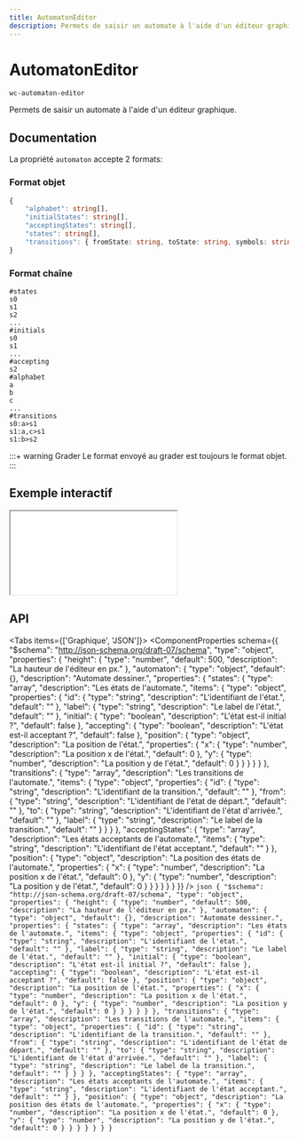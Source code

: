 ```yaml
---
title: AutomatonEditor
description: Permets de saisir un automate à l'aide d'un éditeur graphique.
---
```



# AutomatonEditor

`wc-automaton-editor`

Permets de saisir un automate à l'aide d'un éditeur graphique.

## Documentation

La propriété `automaton` accepte 2 formats:

### Format objet

```typescript
{
    "alphabet": string[],
    "initialStates": string[],
    "acceptingStates": string[],
    "states": string[],
    "transitions": { fromState: string, toState: string, symbols: string[] }[]
}
```

### Format chaîne

```plaintext
#states
s0
s1
s2
...
#initials
s0
s1
...
#accepting
s2
#alphabet
a
b
c
...
#transitions
s0:a>s1
s1:a,c>s1
s1:b>s2
```

:::+ warning Grader
Le format envoyé au grader est toujours le format objet.
:::

## Exemple interactif

<iframe
  src={useAbsoluteUrl('playground/components/wc-automaton-editor')}
  style={{ width: '100%', height: '700px', border: 'none' }}
></iframe>

## API

<Tabs items={['Graphique', 'JSON']}>
  <Tab>
    <ComponentProperties schema={{
  "$schema": "http://json-schema.org/draft-07/schema",
  "type": "object",
  "properties": {
    "height": {
      "type": "number",
      "default": 500,
      "description": "La hauteur de l'éditeur en px."
    },
    "automaton": {
      "type": "object",
      "default": {},
      "description": "Automate dessiner.",
      "properties": {
        "states": {
          "type": "array",
          "description": "Les états de l'automate.",
          "items": {
            "type": "object",
            "properties": {
              "id": {
                "type": "string",
                "description": "L'identifiant de l'état.",
                "default": ""
              },
              "label": {
                "type": "string",
                "description": "Le label de l'état.",
                "default": ""
              },
              "initial": {
                "type": "boolean",
                "description": "L'état est-il initial ?",
                "default": false
              },
              "accepting": {
                "type": "boolean",
                "description": "L'état est-il acceptant ?",
                "default": false
              },
              "position": {
                "type": "object",
                "description": "La position de l'état.",
                "properties": {
                  "x": {
                    "type": "number",
                    "description": "La position x de l'état.",
                    "default": 0
                  },
                  "y": {
                    "type": "number",
                    "description": "La position y de l'état.",
                    "default": 0
                  }
                }
              }
            }
          }
        },
        "transitions": {
          "type": "array",
          "description": "Les transitions de l'automate.",
          "items": {
            "type": "object",
            "properties": {
              "id": {
                "type": "string",
                "description": "L'identifiant de la transition.",
                "default": ""
              },
              "from": {
                "type": "string",
                "description": "L'identifiant de l'état de départ.",
                "default": ""
              },
              "to": {
                "type": "string",
                "description": "L'identifiant de l'état d'arrivée.",
                "default": ""
              },
              "label": {
                "type": "string",
                "description": "Le label de la transition.",
                "default": ""
              }
            }
          }
        },
        "acceptingStates": {
          "type": "array",
          "description": "Les états acceptants de l'automate.",
          "items": {
            "type": "string",
            "description": "L'identifiant de l'état acceptant.",
            "default": ""
          }
        },
        "position": {
          "type": "object",
          "description": "La position des états de l'automate.",
          "properties": {
            "x": {
              "type": "number",
              "description": "La position x de l'état.",
              "default": 0
            },
            "y": {
              "type": "number",
              "description": "La position y de l'état.",
              "default": 0
            }
          }
        }
      }
    }
  }
}} />
  </Tab>
  <Tab>
    ```json
    {
  "$schema": "http://json-schema.org/draft-07/schema",
  "type": "object",
  "properties": {
    "height": {
      "type": "number",
      "default": 500,
      "description": "La hauteur de l'éditeur en px."
    },
    "automaton": {
      "type": "object",
      "default": {},
      "description": "Automate dessiner.",
      "properties": {
        "states": {
          "type": "array",
          "description": "Les états de l'automate.",
          "items": {
            "type": "object",
            "properties": {
              "id": {
                "type": "string",
                "description": "L'identifiant de l'état.",
                "default": ""
              },
              "label": {
                "type": "string",
                "description": "Le label de l'état.",
                "default": ""
              },
              "initial": {
                "type": "boolean",
                "description": "L'état est-il initial ?",
                "default": false
              },
              "accepting": {
                "type": "boolean",
                "description": "L'état est-il acceptant ?",
                "default": false
              },
              "position": {
                "type": "object",
                "description": "La position de l'état.",
                "properties": {
                  "x": {
                    "type": "number",
                    "description": "La position x de l'état.",
                    "default": 0
                  },
                  "y": {
                    "type": "number",
                    "description": "La position y de l'état.",
                    "default": 0
                  }
                }
              }
            }
          }
        },
        "transitions": {
          "type": "array",
          "description": "Les transitions de l'automate.",
          "items": {
            "type": "object",
            "properties": {
              "id": {
                "type": "string",
                "description": "L'identifiant de la transition.",
                "default": ""
              },
              "from": {
                "type": "string",
                "description": "L'identifiant de l'état de départ.",
                "default": ""
              },
              "to": {
                "type": "string",
                "description": "L'identifiant de l'état d'arrivée.",
                "default": ""
              },
              "label": {
                "type": "string",
                "description": "Le label de la transition.",
                "default": ""
              }
            }
          }
        },
        "acceptingStates": {
          "type": "array",
          "description": "Les états acceptants de l'automate.",
          "items": {
            "type": "string",
            "description": "L'identifiant de l'état acceptant.",
            "default": ""
          }
        },
        "position": {
          "type": "object",
          "description": "La position des états de l'automate.",
          "properties": {
            "x": {
              "type": "number",
              "description": "La position x de l'état.",
              "default": 0
            },
            "y": {
              "type": "number",
              "description": "La position y de l'état.",
              "default": 0
            }
          }
        }
      }
    }
  }
}
    ```
  </Tab>
</Tabs>
